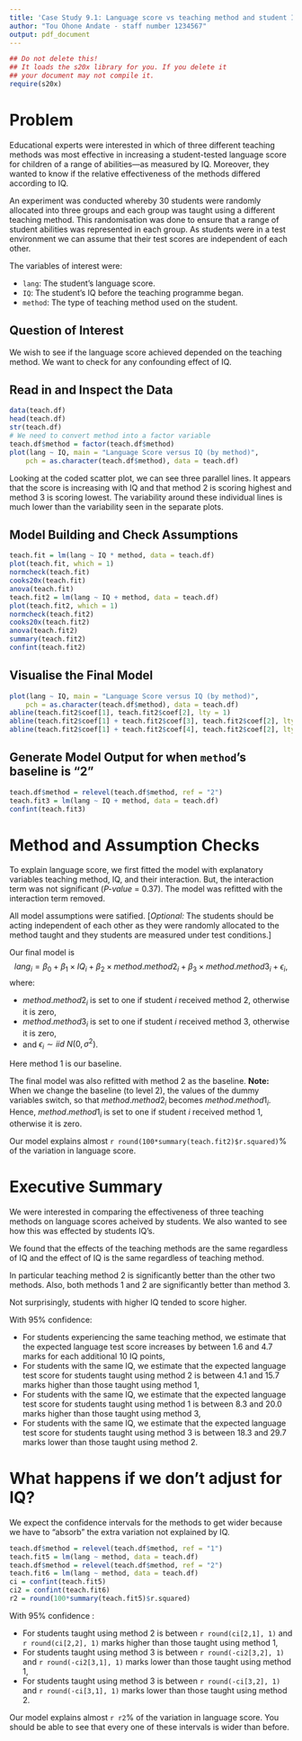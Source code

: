 ```yaml
---
title: 'Case Study 9.1: Language score vs teaching method and student IQ '
author: "Tou Ohone Andate - staff number 1234567"
output: pdf_document
---
```

```r
## Do not delete this!
## It loads the s20x library for you. If you delete it 
## your document may not compile it.
require(s20x)
```

# Problem
Educational experts were interested in which of three different teaching methods was most effective in increasing a  student-tested language score for children of a range of abilities---as measured by IQ. Moreover, they wanted to know if the relative effectiveness of the methods differed according to IQ.

An experiment was conducted whereby 30 students were randomly allocated into three groups and each group was taught using a different teaching method. This randomisation was done to ensure that a range of student abilities was represented in each group. As students were in a test environment we can assume that their test scores are independent of each other. 

The variables of interest were:

* `lang`: The student's language score.
* `IQ`: The student's IQ before the teaching programme began.
* `method`: The type of teaching method used on the student.

## Question of Interest
We wish to see if the language score achieved depended on the teaching method. We want to check for any confounding effect of IQ.

## Read in and Inspect the Data
```r
data(teach.df)
head(teach.df)
str(teach.df)
# We need to convert method into a factor variable
teach.df$method = factor(teach.df$method)
plot(lang ~ IQ, main = "Language Score versus IQ (by method)",
    pch = as.character(teach.df$method), data = teach.df)
```

Looking at the coded scatter plot, we can see three parallel lines. It appears that the score is increasing with IQ and that method 2 is scoring highest and method 3 is scoring lowest. The variability around these individual lines is much lower than the variability seen in the separate plots.

## Model Building and Check Assumptions
```r
teach.fit = lm(lang ~ IQ * method, data = teach.df)
plot(teach.fit, which = 1)
normcheck(teach.fit)
cooks20x(teach.fit)
anova(teach.fit)
teach.fit2 = lm(lang ~ IQ + method, data = teach.df)
plot(teach.fit2, which = 1)
normcheck(teach.fit2)
cooks20x(teach.fit2)
anova(teach.fit2)
summary(teach.fit2)
confint(teach.fit2)
```

## Visualise the Final Model
```r
plot(lang ~ IQ, main = "Language Score versus IQ (by method)",
    pch = as.character(teach.df$method), data = teach.df)
abline(teach.fit2$coef[1], teach.fit2$coef[2], lty = 1)
abline(teach.fit2$coef[1] + teach.fit2$coef[3], teach.fit2$coef[2], lty = 2)
abline(teach.fit2$coef[1] + teach.fit2$coef[4], teach.fit2$coef[2], lty = 4)
```

## Generate Model Output for when `method`'s baseline is "2"
```r
teach.df$method = relevel(teach.df$method, ref = "2")
teach.fit3 = lm(lang ~ IQ + method, data = teach.df)
confint(teach.fit3)
```

# Method and Assumption Checks
To explain language score, we first fitted the model with explanatory variables teaching method, IQ, and their interaction. But, the interaction term was not significant (_P-value_ = 0.37). The model was refitted with the interaction term removed.

All model assumptions were satified. [*Optional:* The students should be acting independent of each other as they were randomly allocated to the method taught and they students are measured under test conditions.]

Our final model is $$lang_i = \beta_0 + \beta_1 \times IQ_i + \beta_2 \times method.method2_i + \beta_3 \times method.method3_i + \epsilon_i,$$
where:

* $method.method2_i$ is set to one if student $i$ received method 2, otherwise it is zero,
* $method.method3_i$ is set to one if student $i$ received method 3, otherwise it is zero,
* and $\epsilon_i \sim iid ~ N(0,\sigma^2)$.

Here method 1 is our baseline.

The final model was also refitted with method 2 as the baseline. **Note:** When we change the baseline (to level 2), the values of the dummy variables switch, so that $method.method2_i$ becomes $method.method1_i$. Hence, $method.method1_i$ is set to one if student $i$ received method 1, otherwise it is zero.

Our model explains almost `r round(100*summary(teach.fit2)$r.squared)`% of the variation in language score.

# Executive Summary
We were interested in comparing the effectiveness of three teaching methods on language scores acheived by students. We also wanted to see how this was effected by students IQ's.

We found that the effects of the teaching methods are the same regardless of IQ and the effect of IQ is the same regardless of teaching method.

In particular teaching method 2 is significantly better than the other two methods. Also, both methods 1 and 2 are significantly better than method 3.

Not surprisingly, students with higher IQ tended to score higher.

With 95% confidence:

* For students experiencing the same teaching method, we estimate that the expected language test score increases by between 1.6 and 4.7 marks for each additional 10 IQ points,
* For students with the same IQ, we estimate that the expected language test score for students taught using method 2 is between 4.1 and 15.7 marks higher than those taught using method 1,
* For students with the same IQ, we estimate that the expected language test score for students taught using method 1 is between 8.3 and 20.0 marks higher than those taught using method 3,
* For students with the same IQ, we estimate that the expected language test score for students taught using method 3 is between 18.3 and 29.7 marks lower than those taught using method 2.

\pagebreak{}

# What happens if we don't adjust for IQ?
We expect the confidence intervals for the methods to get wider because we have to "absorb" the extra variation not explained by IQ. 

```r
teach.df$method = relevel(teach.df$method, ref = "1")
teach.fit5 = lm(lang ~ method, data = teach.df)
teach.df$method = relevel(teach.df$method, ref = "2")
teach.fit6 = lm(lang ~ method, data = teach.df)
ci = confint(teach.fit5)
ci2 = confint(teach.fit6)
r2 = round(100*summary(teach.fit5)$r.squared)
```

With 95% confidence :

* For students taught using method 2 is between `r round(ci[2,1], 1)` and `r round(ci[2,2], 1)` marks higher than those taught using method 1, 
* For students taught using method 3 is between `r round(-ci2[3,2], 1)` and `r round(-ci2[3,1], 1)` marks lower than those taught using method 1, 
* For students taught using method 3 is between `r round(-ci[3,2], 1)` and `r round(-ci[3,1], 1)` marks lower than those taught using method 2.

Our model explains almost `r r2`% of the variation in language score. You should be able to see that every one of these intervals is wider than before.

